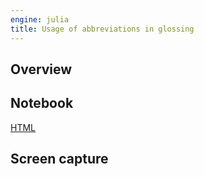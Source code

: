 ```yaml
---
engine: julia
title: Usage of abbreviations in glossing
---
```



## Overview

## Notebook

[HTML](./abbrs.html)

## Screen capture